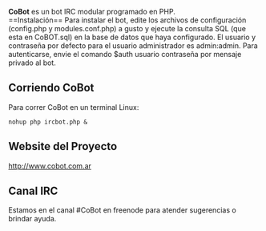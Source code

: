'''CoBot''' es un bot IRC modular programado en PHP. <br>
==Instalación==
Para instalar el bot, edite los archivos de configuración (config.php y modules.conf.php) a gusto y ejecute la consulta SQL (que esta en CoBOT.sql) en la base de datos que haya configurado. El usuario y contraseña por defecto para el usuario administrador es admin:admin. Para autenticarse, envie el comando $auth usuario contraseña por mensaje privado al bot.

==Corriendo CoBot==

Para correr CoBot en un terminal Linux:

 nohup php ircbot.php &

==Website del Proyecto==
[http://www.cobot.com.ar http://www.cobot.com.ar]
==Canal IRC==
Estamos en el canal #CoBot en freenode para atender sugerencias o brindar ayuda.

